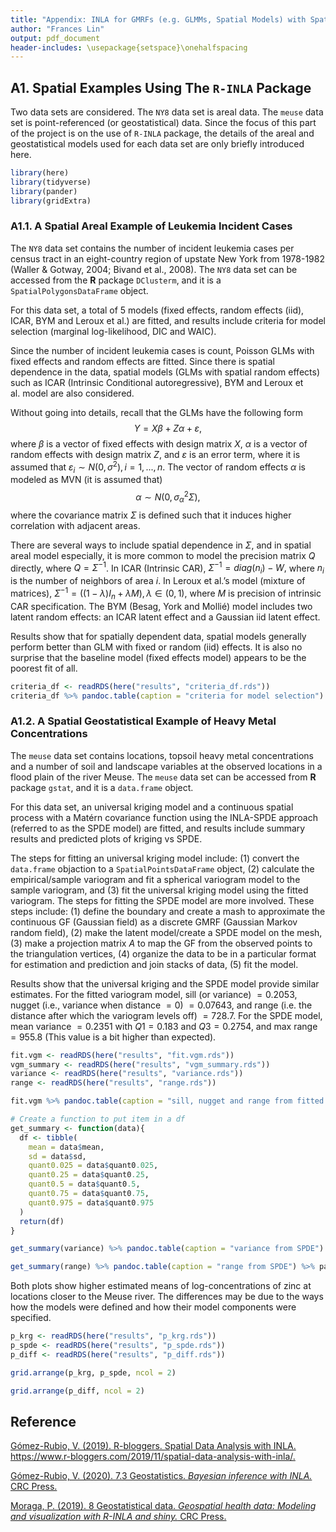 ```yaml
---
title: "Appendix: INLA for GMRFs (e.g. GLMMs, Spatial Models) with Spatial Examples of Leukemia Cases and Heavy Metal Concentrations"
author: "Frances Lin"
output: pdf_document
header-includes: \usepackage{setspace}\onehalfspacing
---
```


## A1. Spatial Examples Using The `R-INLA` Package

Two data sets are considered. The `NY8` data set is areal data. The `meuse` data set is point-referenced (or geostatistical) data. Since the focus of this part of the project is on the use of `R-INLA` package, the details of the areal and geostatistical models used for each data set are only briefly introduced here. 

```r
library(here)
library(tidyverse)
library(pander)
library(gridExtra)
```

### A1.1. A Spatial Areal Example of Leukemia Incident Cases

The `NY8` data set contains the number of incident leukemia cases per census tract in an eight-country region of upstate New York from 1978-1982 (Waller & Gotway, 2004; Bivand et al., 2008). The `NY8` data set can be accessed from the **R** package `DClusterm`, and it is a `SpatialPolygonsDataFrame` object. 

For this data set, a total of 5 models (fixed effects, random effects (iid), ICAR, BYM and Leroux et al.) are fitted, and results include criteria for model selection (marginal log-likelihood, DIC and WAIC). 

Since the number of incident leukemia cases is count, Poisson GLMs with fixed effects and random effects are fitted. Since there is spatial dependence in the data, spatial models (GLMs with spatial random effects) such as ICAR (Intrinsic Conditional autoregressive), BYM and Leroux et al. model are also considered. 

Without going into details, recall that the GLMs have the following form
$$
Y = X \beta + Z \alpha + \varepsilon,
$$
where $\beta$ is a vector of fixed effects with design matrix $X$, $\alpha$ is a vector of random effects with design matrix $Z$, and $\varepsilon$ is an error term, where it is assumed that $\varepsilon_i \sim N(0, \sigma^2), i = 1,...,n$. The vector of random effects $\alpha$ is modeled as MVN (it is assumed that) 
$$
\alpha \sim N(0, \sigma^2_\alpha \Sigma), 
$$
where the covariance matrix $\Sigma$ is defined such that it induces higher correlation with adjacent areas. 

There are several ways to include spatial dependence in $\Sigma$, and in spatial areal model especially, it is more common to model the precision matrix $Q$ directly, where $Q = \Sigma^{-1}$. In ICAR (Intrinsic CAR), $\Sigma^{-1} = diag(n_i) - W,$ where $n_i$ is the number of neighbors of area $i$. In Leroux et al.'s model (mixture of matrices), $\Sigma^{-1} = {((1 - \lambda) I_n + \lambda M)}, \lambda \in (0, 1),$ where $M$ is precision of intrinsic CAR specification. The BYM (Besag, York and Mollié) model includes two latent random effects: an ICAR latent effect and a Gaussian iid latent effect. 

Results show that for spatially dependent data, spatial models generally perform better than GLM with fixed or random (iid) effects. It is also no surprise that the baseline model (fixed effects model) appears to be the poorest fit of all. 

```r
criteria_df <- readRDS(here("results", "criteria_df.rds"))
criteria_df %>% pandoc.table(caption = "criteria for model selection") %>% pander
```


### A1.2. A Spatial Geostatistical Example of Heavy Metal Concentrations 

The `meuse` data set contains locations, topsoil heavy metal concentrations and a number of soil and landscape variables at the observed locations in a flood plain of the river Meuse. The `meuse` data set can be accessed from **R** package `gstat`, and it is a `data.frame` object. 

For this data set, an universal kriging model and a continuous spatial process with a Matérn covariance function using the INLA-SPDE approach (referred to as the SPDE model) are fitted, and results include summary results and predicted plots of kriging vs SPDE. 

The steps for fitting an universal kriging model include: (1) convert the `data.frame` objaction to a `SpatialPointsDataFrame` object, (2) calculate the empirical/sample variogram and fit a spherical variogram model to the sample variogram, and (3) fit the universal kriging model using the fitted variogram. The steps for fitting the SPDE model are more involved. These steps include: (1) define the boundary and create a mash to approximate the continuous GF (Gaussian field) as a discrete GMRF (Gaussian Markov random field), (2) make the latent model/create a SPDE model on the mesh, (3) make a projection matrix $A$ to map the GF from the observed points to the triangulation vertices, (4) organize the data to be in a particular format for estimation and prediction and join stacks of data, (5) fit the model. 

Results show that the universal kriging and the SPDE model provide similar estimates. For the fitted variogram model, sill (or variance) $= 0.2053$, nugget (i.e., variance when distance $= 0$) $= 0.07643$, and range (i.e. the distance after which the variogram levels off) $= 728.7$. For the SPDE model, mean variance $= 0.2351$ with $Q1 = 0.183$ and $Q3 = 0.2754$, and max range $= 955.8$ (This value is a bit higher than expected). 

```r
fit.vgm <- readRDS(here("results", "fit.vgm.rds"))
vgm_summary <- readRDS(here("results", "vgm_summary.rds"))
variance <- readRDS(here("results", "variance.rds"))
range <- readRDS(here("results", "range.rds"))
```

```r
fit.vgm %>% pandoc.table(caption = "sill, nugget and range from fitted variogram") %>% pander
```

```r
# Create a function to put item in a df 
get_summary <- function(data){
  df <- tibble(
    mean = data$mean, 
    sd = data$sd, 
    quant0.025 = data$quant0.025,
    quant0.25 = data$quant0.25, 
    quant0.5 = data$quant0.5, 
    quant0.75 = data$quant0.75,
    quant0.975 = data$quant0.975
  )
  return(df)
}
```

```r
get_summary(variance) %>% pandoc.table(caption = "variance from SPDE") %>% pander
```

```r
get_summary(range) %>% pandoc.table(caption = "range from SPDE") %>% pander
```

Both plots show higher estimated means of log-concentrations of zinc at locations closer to the Meuse river. The differences may be due to the ways how the models were defined and how their model components were specified. 

```r
p_krg <- readRDS(here("results", "p_krg.rds"))
p_spde <- readRDS(here("results", "p_spde.rds"))
p_diff <- readRDS(here("results", "p_diff.rds"))
```

```r
grid.arrange(p_krg, p_spde, ncol = 2)
```

```r
grid.arrange(p_diff, ncol = 2)
```

\newpage 

## Reference

[Gómez-Rubio, V. (2019). R-bloggers. Spatial Data Analysis with INLA. https://www.r-bloggers.com/2019/11/spatial-data-analysis-with-inla/.](https://www.r-bloggers.com/2019/11/spatial-data-analysis-with-inla/)

[Gómez-Rubio, V. (2020). 7.3 Geostatistics. *Bayesian inference with INLA.* CRC Press.](https://becarioprecario.bitbucket.io/inla-gitbook/ch-spatial.html#sec:geostats)

[Moraga, P. (2019). 8 Geostatistical data. *Geospatial health data: Modeling and visualization with R-INLA and shiny.* CRC Press.](https://www.paulamoraga.com/book-geospatial/sec-geostatisticaldatatheory.html#spatial-modeling-of-rainfall-in-paraná-brazil)
